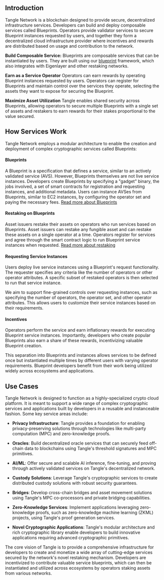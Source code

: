 
<ExpandableImage src="/images/banners/TangleBanner.png" alt="Tangle Banner" />

## Introduction

Tangle Network is a blockchain designed to provide secure, decentralized infrastructure services. Developers can build and deploy composable services called Blueprints. Operators provide validator services to secure Blueprint instances requested by users, and together they form a decentralized cloud infrastructure provider where incentives and rewards are distributed based on usage and contribution to the network.

**Build Composable Service:**
Blueprints are composable services that can be instantiated by users. They are built using our [blueprint](https://github.com/tangle-network/blueprint) framework, which also integrates with Eigenlayer and other restaking networks.

**Earn as a Service Operator**
Operators can earn rewards by operating Blueprint instances requested by users. Operators can register for Blueprints and maintain control over the services they operate, selecting the assets they want to expose for securing the Blueprint.

**Maximize Asset Utilization**
Tangle enables shared security across Blueprints, allowing operators to secure multiple Blueprints with a single set of assets and restakers to earn rewards for their stakes proportional to the value secured.

## How Services Work

<ExpandableImage src="/images/ServiceInstanceFlow.png" alt="Service Instance Flow" allowZoom={true} />

Tangle Network employs a modular architecture to enable the creation and deployment of complex cryptographic services called Blueprints:

#### Blueprints

A Blueprint is a specification that defines a service, similar to an actively validated service (AVS). However, Blueprints themselves are not live service instances. Developers create Blueprints by specifying a "gadget" binary, the jobs involved, a set of smart contracts for registration and requesting instances, and additional metadata. Users can instance AVSes from Blueprints, similar to EC2 instances, by configuring the operator set and paying the necessary fees. [Read more about Blueprints](../developers/blueprints/introduction.mdx)

#### Restaking on Blueprints

Asset issuers restake their assets on operators who run services based on Blueprints. Asset issuers can restake any fungible asset and can restake these assets on a single operator at a time. Operators register for services and agree through the smart contract logic to run Blueprint service instances when requested. [Read more about restaking](../restake/introduction.mdx)

#### Requesting Service Instances

Users deploy live service instances using a Blueprint's request functionality. The requester specifies any criteria like the number of operators or other operator attributes. A specific subset of restaked operators is then selected to run that service instance.

We aim to support fine-grained controls over requesting instances, such as specifying the number of operators, the operator set, and other operator attributes. This allows users to customize their service instances based on their requirements.

#### Incentives

Operators perform the service and earn inflationary rewards for executing Blueprint service instances. Importantly, developers who create popular Blueprints also earn a share of these rewards, incentivizing valuable Blueprint creation.

This separation into Blueprints and instances allows services to be defined once but instantiated multiple times by different users with varying operator requirements. Blueprint developers benefit from their work being utilized widely across ecosystems and applications.

## Use Cases

Tangle Network is designed to function as a highly-specialized crypto cloud platform. It is meant to support a wide range of complex cryptographic services and applications built by developers in a reusable and instanceable fashion. Some key service areas include:

- **Privacy Infrastructure**: Tangle provides a foundation for enabling privacy-preserving solutions through technologies like multi-party computation (MPC) and zero-knowledge proofs.

- **Oracles**: Build decentralized oracle services that can securely feed off-chain data to blockchains using Tangle's threshold signatures and MPC primitives.

- **AI/ML**: Offer secure and scalable AI inference, fine-tuning, and proving through actively validated services on Tangle's decentralized network.

- **Custody Solutions**: Leverage Tangle's cryptographic services to create distributed custody solutions with robust security guarantees.

- **Bridges**: Develop cross-chain bridges and asset movement solutions using Tangle's MPC co-processors and private bridging capabilities.

- **Zero-Knowledge Services**: Implement applications leveraging zero-knowledge proofs, such as zero-knowledge machine learning (ZKML) projects, using Tangle's proof generation services.

- **Novel Cryptographic Applications**: Tangle's modular architecture and rich cryptographic library enable developers to build innovative applications requiring advanced cryptographic primitives.

The core vision of Tangle is to provide a comprehensive infrastructure for developers to create and monetize a wide array of cutting-edge services secured by the network's novel restaking mechanism. Developers are incentivized to contribute valuable service blueprints, which can then be instantiated and utilized across ecosystems by operators staking assets from various networks.
